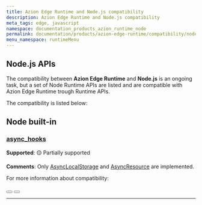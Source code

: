```yaml
---
title: Azion Edge Runtime and Node.js compatibility
description: Azion Edge Runtime and Node.js compatibility
meta_tags: edge, javascript
namespace: documentation_products_azion_runtime_node
permalink: documentation/products/azion-edge-runtime/compatibility/node/
menu_namespace: runtimeMenu
---
```



## Node.js APIs
The compatibility between **Azion Edge Runtime** and **Node.js** is an ongoing task, but a set of Node Runtime APIs are listed and are compatible with Azion Edge Runtime trough Runtime APIs.

The compatibility is listed below:

## Node built-in

### [async_hooks](https://nodejs.org/api/async_hooks.html)

**Supported**: 🟡 Partially supported

**Comments**: Only [AsyncLocalStorage](https://nodejs.org/api/async_context.html#class-asynclocalstorage) and [AsyncResource](https://nodejs.org/api/async_hooks.html#class-asyncresource) are implemented.

For more information about compatibility:

<Button href="/documentation/products/edge-application/edge-functions/runtime-apis/javascript/" text="go to supported Web APIs" variant="secondary" target="_blank"></Button>
<Button href="/en/documentation/products/devtools/azion-edge-runtime/frameworks-compatibility/" text="go to supported Web Frameworks" variant="secondary" target="_blank"></Button>

---

